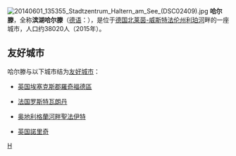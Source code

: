 [[File:20140601_135355_Stadtzentrum_Haltern_am_See_(DSC02409).jpg|thumb]]
'''哈尔滕'''，全称'''滨湖哈尔滕'''（[[德语|德语]]：'''{{lang|de|Haltern am See}}'''），是位于[[德国|德国]][[北莱茵-威斯特法伦州|北莱茵-威斯特法伦州]][[利珀河|利珀河]]畔的一座城市，人口约38020人（2015年）。

==友好城市==
{{See also|:en:List of twin towns and sister cities in Germany}}

哈尔滕与以下城市结为[[友好城市|友好城市]]：
*{{flagicon|UK}} [[英国|英国]][[埃塞克斯郡|埃塞克斯郡羅奇福德區]]
*{{flagicon|FRA}} [[法国|法国]][[罗斯特瓦朗丹|罗斯特瓦朗丹]]
*{{flagicon|AUT}} [[奥地利|奥地利]][[格蘭河畔聖法伊特|格蘭河畔聖法伊特]]
*{{flagicon|UK}} [[英国|英国]][[諾里奇|諾里奇]]

{{commonscat|Haltern am See}}
{{Authority control}}
{{Germany-geo-stub}}

[[Category:北莱茵-威斯特法伦州市镇|H]]